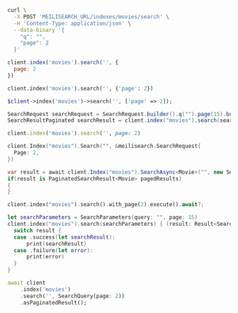 <CodeGroup>

```bash cURL
curl \
  -X POST 'MEILISEARCH_URL/indexes/movies/search' \
  -H 'Content-Type: application/json' \
  --data-binary '{
    "q": "",
    "page": 2
  }'
```

```javascript JS
client.index('movies').search('', {
  page: 2
})
```

```python Python
client.index('movies').search('', {'page': 2})
```

```php PHP
$client->index('movies')->search('', ['page' => 2]);
```

```java Java
SearchRequest searchRequest = SearchRequest.builder().q("").page(15).build();
SearchResultPaginated searchResult = client.index("movies").search(searchRequest);
```

```ruby Ruby
client.index('movies').search('', page: 2)
```

```go Go
client.Index("movies").Search("", &meilisearch.SearchRequest{
  Page: 2,
})
```

```csharp C#
var result = await client.Index("movies").SearchAsync<Movie>("", new SearchQuery { Page = 2 });
if(result is PaginatedSearchResult<Movie> pagedResults)
{
}
```

```rust Rust
client.index("movies").search().with_page(2).execute().await?;
```

```swift Swift
let searchParameters = SearchParameters(query: "", page: 15)
client.index("movies").search(searchParameters) { (result: Result<Searchable<Movie>, Swift.Error>) in
  switch result {
  case .success(let searchResult):
      print(searchResult)
  case .failure(let error):
      print(error)
  }
}
```

```dart Dart
await client
    .index('movies')
    .search('', SearchQuery(page: 2))
    .asPaginatedResult();
```
</CodeGroup>